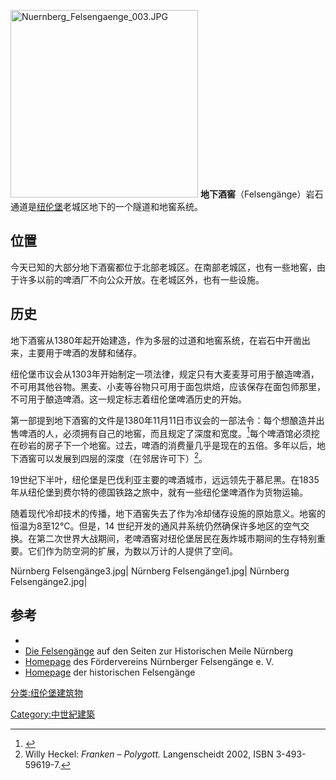 [[File:Nuernberg_Felsengaenge_003.JPG|300px]]
'''地下酒窖'''（Felsengänge）岩石通道是[[纽伦堡|纽伦堡]]老城区地下的一个隧道和地窖系统。

== 位置 ==
今天已知的大部分地下酒窖都位于北部老城区。在南部老城区，也有一些地窖，由于许多以前的啤酒厂不向公众开放。在老城区外，也有一些设施。

== 历史 ==
地下酒窖从1380年起开始建造，作为多层的过道和地窖系统，在岩石中开凿出来，主要用于啤酒的发酵和储存。

纽伦堡市议会从1303年开始制定一项法律，规定只有大麦麦芽可用于酿造啤酒，不可用其他谷物。黑麦、小麦等谷物只可用于面包烘焙，应该保存在面包师那里，不可用于酿造啤酒。这一规定标志着纽伦堡啤酒历史的开始。

第一部提到地下酒窖的文件是1380年11月11日市议会的一部法令：每个想酿造并出售啤酒的人，必须拥有自己的地窖，而且规定了深度和宽度。<ref>{{Cite web |url=http://www.felsengaenge-nuernberg.de/seiten/felsenkeller.htm |title=felsengaenge-nuernberg.de |accessdate=2020-08-14 |archive-date=2009-04-24 |archive-url=https://web.archive.org/web/20090424105009/http://www.felsengaenge-nuernberg.de/seiten/felsenkeller.htm |dead-url=no }}</ref>每个啤酒馆必须挖在砂岩的房子下一个地窖。过去，啤酒的消费量几乎是现在的五倍。多年以后，地下酒窖可以发展到四层的深度（在邻居许可下）<ref>Willy Heckel: ''Franken – Polygott.'' Langenscheidt 2002, ISBN 3-493-59619-7.</ref>。

19世纪下半叶，纽伦堡是巴伐利亚主要的啤酒城市，远远领先于慕尼黑。在1835年从纽伦堡到费尔特的德国铁路之旅中，就有一些纽伦堡啤酒作为货物运输。

随着现代冷却技术的传播，地下酒窖失去了作为冷却储存设施的原始意义。地窖的恒温为8至12°C。但是，14 世纪开发的通风井系统仍然确保许多地区的空气交换。在第二次世界大战期间，老啤酒窖对纽伦堡居民在轰炸城市期间的生存特别重要。它们作为防空洞的扩展，为数以万计的人提供了空间。

<gallery>
Nürnberg Felsengänge3.jpg|
Nürnberg Felsengänge1.jpg|
Nürnberg Felsengänge2.jpg|
</gallery>

== 参考 ==
<references>
</references>
* {{Literatur   |Autor=Walter Herppich   |Titel=Das unterirdische Nürnberg – Von "geheimen Gängen" und Felsengewölben   |Auflage=2.
   |Verlag=Hofmann Verlag Nürnberg   |Ort=Nürnberg   |Datum=2001   |ISBN=3-87191-301-4}}
* [http://www.historische-meile.nuernberg.de/deutsch/24.htm Die Felsengänge]{{Wayback|url=http://www.historische-meile.nuernberg.de/deutsch/24.htm |date=20160825004315 }} auf den Seiten zur Historischen Meile Nürnberg
* [http://www.felsengaenge-nuernberg.de/ Homepage]{{Wayback|url=http://www.felsengaenge-nuernberg.de/ |date=20190129132456 }} des Fördervereins Nürnberger Felsengänge e. V.
* [http://www.historische-felsengaenge.de/ Homepage]{{Wayback|url=http://www.historische-felsengaenge.de/ |date=20200806013225 }} der historischen Felsengänge
[[分类:纽伦堡建筑物|分类:纽伦堡建筑物]]
[[Category:中世紀建築|Category:中世紀建築]]